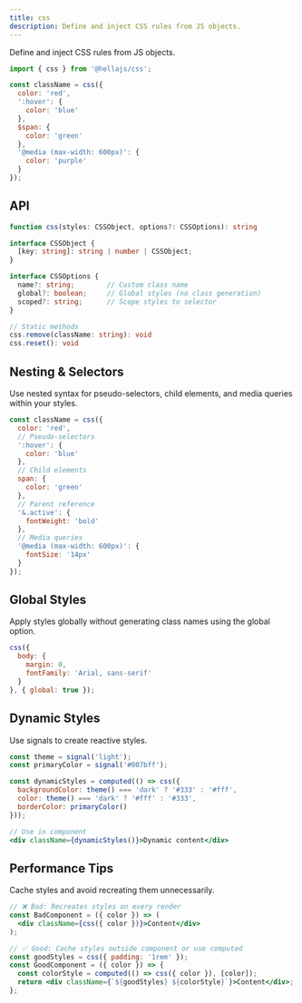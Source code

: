 ```yaml
---
title: css
description: Define and inject CSS rules from JS objects.
---
```


Define and inject CSS rules from JS objects.

```jsx
import { css } from '@hellajs/css';

const className = css({
  color: 'red',
  ':hover': {
    color: 'blue'
  },
  $span: {
    color: 'green'
  },
  '@media (max-width: 600px)': {
    color: 'purple'
  }
});
```

## API

```typescript
function css(styles: CSSObject, options?: CSSOptions): string

interface CSSObject {
  [key: string]: string | number | CSSObject;
}

interface CSSOptions {
  name?: string;        // Custom class name
  global?: boolean;     // Global styles (no class generation)
  scoped?: string;      // Scope styles to selector
}

// Static methods
css.remove(className: string): void
css.reset(): void
```

## Nesting & Selectors

Use nested syntax for pseudo-selectors, child elements, and media queries within your styles.

```jsx
const className = css({
  color: 'red',
  // Pseudo-selectors
  ':hover': {
    color: 'blue'
  },
  // Child elements
  span: {
    color: 'green'
  },
  // Parent reference
  '&.active': {
    fontWeight: 'bold'
  },
  // Media queries
  '@media (max-width: 600px)': {
    fontSize: '14px'
  }
});
```

## Global Styles

Apply styles globally without generating class names using the global option.

```jsx
css({
  body: {
    margin: 0,
    fontFamily: 'Arial, sans-serif'
  }
}, { global: true });
```

## Dynamic Styles

Use signals to create reactive styles.

```jsx
const theme = signal('light');
const primaryColor = signal('#007bff');

const dynamicStyles = computed(() => css({
  backgroundColor: theme() === 'dark' ? '#333' : '#fff',
  color: theme() === 'dark' ? '#fff' : '#333',
  borderColor: primaryColor()
}));

// Use in component
<div className={dynamicStyles()}>Dynamic content</div>
```

## Performance Tips

Cache styles and avoid recreating them unnecessarily.

```jsx
// ❌ Bad: Recreates styles on every render
const BadComponent = ({ color }) => (
  <div className={css({ color })}>Content</div>
);

// ✅ Good: Cache styles outside component or use computed
const goodStyles = css({ padding: '1rem' });
const GoodComponent = ({ color }) => {
  const colorStyle = computed(() => css({ color }), [color]);
  return <div className={`${goodStyles} ${colorStyle}`}>Content</div>;
};
```